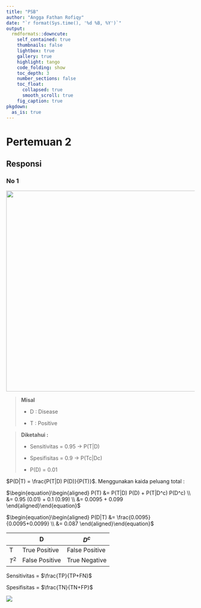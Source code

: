 ```yaml
---
title: "PSB"
author: "Angga Fathan Rofiqy"
date: "`r format(Sys.time(), '%d %B, %Y')`"
output:
  rmdformats::downcute:
    self_contained: true
    thumbnails: false
    lightbox: true
    gallery: true
    highlight: tango
    code_folding: show
    toc_depth: 3
    number_sections: false
    toc_float:
      collapsed: true
      smooth_scroll: true
    fig_caption: true
pkgdown:
  as_is: true
---
```


# Pertemuan 2

## Responsi

### No 1

![](images/clipboard-1940714350.png){width="536"}

> **Misal**
>
> -   D : Disease
>
> -   T : Positive

> **Diketahui :**
>
> -   Sensitivitas = 0.95 -\> P(T\|D)
>
> -   Spesifisitas = 0.9 -\> P(Tc\|Dc)
>
> -   P(D) = 0.01

$P(D|T) = \frac{P(T|D) P(D)}{P(T)}$. Menggunakan kaida peluang total :

$\begin{equation}\begin{aligned} P(T) &= P(T|D) P(D) + P(T|D^c) P(D^c) \\ &= 0.95 (0.01) + 0.1 (0.99) \\ &= 0.0095 + 0.099 \end{aligned}\end{equation}$

$\begin{equation}\begin{aligned} P(D|T) &= \frac{0.0095} {0.0095+0.0099} \\ &= 0.087 \end{aligned}\end{equation}$

|       | D              | $D^c$          |
|-------|----------------|----------------|
| T     | True Positive  | False Positive |
| $T^2$ | False Positive | True Negative  |

Sensitivitas = $\frac{TP}{TP+FN}$

Spesifisitas = $\frac{TN}{TN+FP}$

![](images/clipboard-640443932.png)
